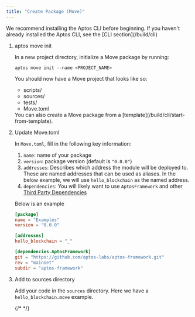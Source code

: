 ```yaml
---
title: "Create Package (Move)"
---
```


<Aside type="note">
  We recommend installing the Aptos CLI before beginning.
  If you haven&apos;t already installed the Aptos CLI, see the [CLI section](/build/cli)
</Aside>



<Steps>

1. aptos move init

   In a new project directory, initialize a Move package by running:

   ```shellscript filename="Terminal"
   aptos move init --name <PROJECT_NAME>
   ```

   You should now have a Move project that looks like so:

   <FileTree>

   - scripts/
   - sources/
   - tests/
   - Move.toml

   </FileTree>

   <Aside type="note">
     You can also create a Move package from a [template](/build/cli/start-from-template).
   </Aside>

2. Update Move.toml

   In `Move.toml`, fill in the following key information:

   1. `name`: name of your package
   2. `version`: package version (default is `"0.0.0"`)
   3. `addresses`: Describes which address the module will be deployed to.  These are named addresses that can be used as aliases.  In the below example, we will use `hello_blockchain` as the named address.
   4. `dependencies`: You will likely want to use `AptosFramework` and other [Third Party Dependencies](/build/smart-contracts/third-party-dependencies)

   Below is an example

   ```toml filename="Move.toml"
   [package]
   name = "Examples"
   version = "0.0.0"

   [addresses]
   hello_blockchain = "_"

   [dependencies.AptosFramework]
   git = "https://github.com/aptos-labs/aptos-framework.git"
   rev = "mainnet"
   subdir = "aptos-framework"
   ```

3. Add to sources directory

   Add your code in the `sources` directory. Here we have a `hello_blockchain.move` example.

   {/* <RemoteCodeblock permalink="https://github.com/aptos-labs/aptos-core/blob/afd3706c17bcccfb39a9d6059aecbfa648ed295d/aptos-move/move-examples/hello_blockchain/sources/hello_blockchain.move#L1-L64"></RemoteCodeblock> */}

</Steps>




